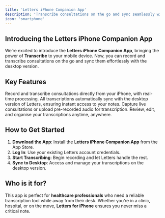 ```yaml
---
title: 'Letters iPhone Companion App'
description: 'Transcribe consultations on the go and sync seamlessly with the desktop version.'
icon: 'smartphone'
---
```


## Introducing the Letters iPhone Companion App

We’re excited to introduce the **Letters iPhone Companion App**, bringing the power of **Transcribe** to your mobile device. Now, you can record and transcribe consultations on the go and sync them effortlessly with the desktop version.

## Key Features

<Card title="Mobile Transcription" icon="mic">
Record and transcribe consultations directly from your iPhone, with real-time processing.
</Card>

<Card title="Seamless Syncing" icon="cloud">
All transcriptions automatically sync with the desktop version of Letters, ensuring instant access to your notes.
</Card>

<Card title="Flexible Recording" icon="play-circle">
Capture live consultations or upload pre-recorded audio for transcription.
</Card>

<Card title="On-the-Go Access" icon="mobile">
Review, edit, and organise your transcriptions anytime, anywhere.
</Card>

## How to Get Started

1. **Download the App**: Install the **Letters iPhone Companion App** from the App Store.
2. **Log In**: Use your existing Letters account credentials.
3. **Start Transcribing**: Begin recording and let Letters handle the rest.
4. **Sync to Desktop**: Access and manage your transcriptions on the desktop version.

## Who is it for?

This app is perfect for **healthcare professionals** who need a reliable transcription tool while away from their desk. Whether you’re in a clinic, hospital, or on the move, **Letters for iPhone** ensures you never miss a critical note.